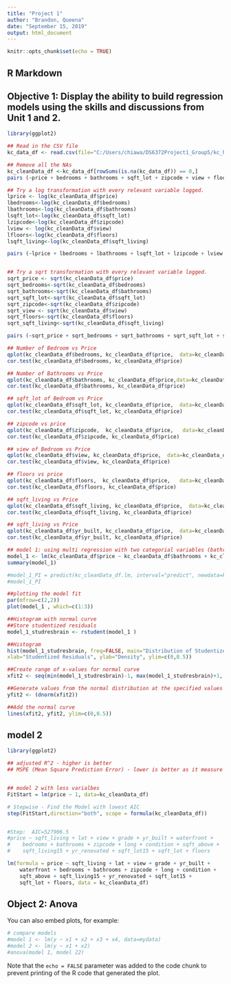 ```yaml
---
title: "Project 1"
author: "Brandon, Queena"
date: "September 15, 2019"
output: html_document
---
```


```r
knitr::opts_chunk$set(echo = TRUE)
```

## R Markdown 
## Objective 1: Display the ability to build regression models using the skills and discussions from Unit 1 and 2.   

```r
library(ggplot2)

## Read in the CSV file
kc_data_df <- read.csv(file="C:/Users/chiawa/DS6372Project1_Group5/kc_house_data.csv", header=TRUE, sep=",")

## Remove all the NAs
kc_cleanData_df <-kc_data_df[rowSums(is.na(kc_data_df)) == 0,]
pairs (~price + bedrooms + bathrooms + sqft_lot + zipcode + view + floors + sqft_living, data = kc_cleanData_df)

## Try a log transformation with every relevant variable logged.
lprice <- log(kc_cleanData_df$price)
lbedrooms<-log(kc_cleanData_df$bedrooms)
lbathrooms<-log(kc_cleanData_df$bathrooms)
lsqft_lot<-log(kc_cleanData_df$sqft_lot)
lzipcode<-log(kc_cleanData_df$zipcode)
lview <- log(kc_cleanData_df$view)
lfloors<-log(kc_cleanData_df$floors)
lsqft_living<-log(kc_cleanData_df$sqft_living)

pairs (~lprice + lbedrooms + lbathrooms + lsqft_lot + lzipcode + lview + lfloors + lsqft_living, data = kc_cleanData_df)


## Try a sqrt transformation with every relevant variable logged.
sqrt_price <- sqrt(kc_cleanData_df$price)
sqrt_bedrooms<-sqrt(kc_cleanData_df$bedrooms)
sqrt_bathrooms<-sqrt(kc_cleanData_df$bathrooms)
sqrt_sqft_lot<-sqrt(kc_cleanData_df$sqft_lot)
sqrt_zipcode<-sqrt(kc_cleanData_df$zipcode)
sqrt_view <- sqrt(kc_cleanData_df$view)
sqrt_floors<-sqrt(kc_cleanData_df$floors)
sqrt_sqft_living<-sqrt(kc_cleanData_df$sqft_living)

pairs (~sqrt_price + sqrt_bedrooms + sqrt_bathrooms + sqrt_sqft_lot + sqrt_zipcode + sqrt_view + sqrt_floors + sqrt_sqft_living, data = kc_cleanData_df)

## Number of Bedroom vs Price
qplot(kc_cleanData_df$bedrooms, kc_cleanData_df$price,  data=kc_cleanData_df)
cor.test(kc_cleanData_df$bedrooms, kc_cleanData_df$price)

## Number of Bathrooms vs Price
qplot(kc_cleanData_df$bathrooms, kc_cleanData_df$price,data=kc_cleanData_df)
cor.test(kc_cleanData_df$bathrooms, kc_cleanData_df$price)

## sqft_lot of Bedroom vs Price
qplot(kc_cleanData_df$sqft_lot, kc_cleanData_df$price,  data=kc_cleanData_df)
cor.test(kc_cleanData_df$sqft_lot, kc_cleanData_df$price)

## zipcode vs price
qplot(kc_cleanData_df$zipcode,  kc_cleanData_df$price,   data=kc_cleanData_df)
cor.test(kc_cleanData_df$zipcode, kc_cleanData_df$price)

## view of Bedroom vs Price
qplot(kc_cleanData_df$view, kc_cleanData_df$price,  data=kc_cleanData_df)
cor.test(kc_cleanData_df$view, kc_cleanData_df$price)

## floors vs price
qplot(kc_cleanData_df$floors,  kc_cleanData_df$price,   data=kc_cleanData_df)
cor.test(kc_cleanData_df$floors, kc_cleanData_df$price)

## sqft_living vs Price
qplot(kc_cleanData_df$sqft_living, kc_cleanData_df$price,  data=kc_cleanData_df)
cor.test(kc_cleanData_df$sqft_living, kc_cleanData_df$price)

## sqft_living vs Price
qplot(kc_cleanData_df$yr_built, kc_cleanData_df$price,  data=kc_cleanData_df)
cor.test(kc_cleanData_df$yr_built, kc_cleanData_df$price)
```

```r
## model 1: using multi regression with two categorial variables (bathrooms number and sqft living)
model_1 <- lm(kc_cleanData_df$price ~ kc_cleanData_df$bathrooms + kc_cleanData_df$sqft_living , data = kc_cleanData_df)
summary(model_1)

#model_1_PI = predict(kc_cleanData_df.lm, interval="predict", newdata=kc_cleanData_df)
#model_1_PI

```
```r
##plotting the model fit
par(mfrow=c(2,2))
plot(model_1 , which=c(1:3))

##Histogram with normal curve
##Store studentized residuals
model_1_studresbrain <- rstudent(model_1 )

##Histogram
hist(model_1_studresbrain, freq=FALSE, main="Distribution of Studentized Residuals(Model 1) ",
xlab="Studentized Residuals", ylab="Density", ylim=c(0,0.5))

##Create range of x-values for normal curve
xfit2 <- seq(min(model_1_studresbrain)-1, max(model_1_studresbrain)+1, length=40)

##Generate values from the normal distribution at the specified values
yfit2 <- (dnorm(xfit2))

##Add the normal curve
lines(xfit2, yfit2, ylim=c(0,0.5))

```
## model 2
```r
library(ggplot2)

## adjusted R^2 - higher is better
## MSPE (Mean Square Prediction Error) - lower is better as it measure the distance the prediction are from the acutual value


## model 2 with less varialbes
FitStart = lm(price ~ 1, data=kc_cleanData_df)

# Stepwise - Find the Model with lowest AIC
step(FitStart,direction="both", scope = formula(kc_cleanData_df))


#Step:  AIC=527906.5
#price ~ sqft_living + lat + view + grade + yr_built + waterfront + 
#    bedrooms + bathrooms + zipcode + long + condition + sqft_above + 
#    sqft_living15 + yr_renovated + sqft_lot15 + sqft_lot + floors

lm(formula = price ~ sqft_living + lat + view + grade + yr_built + 
    waterfront + bedrooms + bathrooms + zipcode + long + condition + 
    sqft_above + sqft_living15 + yr_renovated + sqft_lot15 + 
    sqft_lot + floors, data = kc_cleanData_df)

```

## Object 2: Anova

You can also embed plots, for example:

```r
# compare models
#model 1 <- lm(y ~ x1 + x2 + x3 + x4, data=mydata)
#model 2 <- lm(y ~ x1 + x2)
#anova(model 1, model 22)


```

Note that the `echo = FALSE` parameter was added to the code chunk to prevent printing of the R code that generated the plot.

